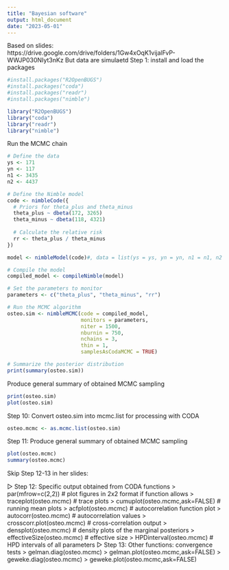 ```yaml
---
title: "Bayesian software"
output: html_document
date: "2023-05-01"
---
```


Based on slides: https://drive.google.com/drive/folders/1Gw4xOqK1vijalFvP-WWJP030NIyt3nKz
But data are simulaetd
Step 1: install and load the packages
```r
#install.packages("R2OpenBUGS")
#install.packages("coda")
#install.packages("readr")
#install.packages("nimble")

library("R2OpenBUGS")
library("coda")
library("readr")
library("nimble")
```


Run the MCMC chain

```r

# Define the data
ys <- 171
yn <- 117
n1 <- 3435
n2 <- 4437

# Define the Nimble model
code <- nimbleCode({
  # Priors for theta_plus and theta_minus
  theta_plus ~ dbeta(172, 3265)
  theta_minus ~ dbeta(118, 4321)
  
  # Calculate the relative risk
  rr <- theta_plus / theta_minus
})

model <- nimbleModel(code)#, data = list(ys = ys, yn = yn, n1 = n1, n2 = n2))

# Compile the model
compiled_model <- compileNimble(model)

# Set the parameters to monitor
parameters <- c("theta_plus", "theta_minus", "rr")

# Run the MCMC algorithm
osteo.sim <- nimbleMCMC(code = compiled_model,
                        monitors = parameters,
                        niter = 1500,
                        nburnin = 750,
                        nchains = 3,
                        thin = 1,
                        samplesAsCodaMCMC = TRUE)

# Summarize the posterior distribution
print(summary(osteo.sim))

```
Produce general summary of obtained MCMC sampling

```r
print(osteo.sim)
plot(osteo.sim)
```
Step 10: Convert osteo.sim into mcmc.list for processing with CODA

```r
osteo.mcmc <- as.mcmc.list(osteo.sim)
```

Step 11: Produce general summary of obtained MCMC sampling

```r
plot(osteo.mcmc)
summary(osteo.mcmc)
```

Skip Step 12-13 in her slides:

▷ Step 12: Specific output obtained from CODA functions
> par(mfrow=c(2,2)) # plot figures in 2x2 format if function allows
> traceplot(osteo.mcmc) # trace plots
> cumuplot(osteo.mcmc,ask=FALSE) # running mean plots
> acfplot(osteo.mcmc) # autocorrelation function plot
> autocorr(osteo.mcmc) # autocorrelation values
> crosscorr.plot(osteo.mcmc) # cross-correlation output
> densplot(osteo.mcmc) # density plots of the marginal posteriors
> effectiveSize(osteo.mcmc) # effective size
> HPDinterval(osteo.mcmc) # HPD intervals of all parameters
▷ Step 13: Other functions: convergence tests
> gelman.diag(osteo.mcmc)
> gelman.plot(osteo.mcmc,ask=FALSE)
> geweke.diag(osteo.mcmc)
> geweke.plot(osteo.mcmc,ask=FALSE)
